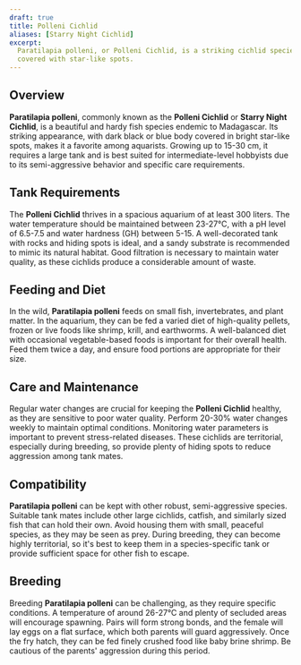 ```yaml
---
draft: true
title: Polleni Cichlid
aliases: [Starry Night Cichlid]
excerpt:
  Paratilapia polleni, or Polleni Cichlid, is a striking cichlid species from Madagascar, known for its dark body
  covered with star-like spots.
---
```


## Overview

**Paratilapia polleni**, commonly known as the **Polleni Cichlid** or **Starry Night Cichlid**, is a beautiful and hardy
fish species endemic to Madagascar. Its striking appearance, with dark black or blue body covered in bright star-like
spots, makes it a favorite among aquarists. Growing up to 15-30 cm, it requires a large tank and is best suited for
intermediate-level hobbyists due to its semi-aggressive behavior and specific care requirements.

## Tank Requirements

The **Polleni Cichlid** thrives in a spacious aquarium of at least 300 liters. The water temperature should be
maintained between 23-27°C, with a pH level of 6.5-7.5 and water hardness (GH) between 5-15. A well-decorated tank with
rocks and hiding spots is ideal, and a sandy substrate is recommended to mimic its natural habitat. Good filtration is
necessary to maintain water quality, as these cichlids produce a considerable amount of waste.

## Feeding and Diet

In the wild, **Paratilapia polleni** feeds on small fish, invertebrates, and plant matter. In the aquarium, they can be
fed a varied diet of high-quality pellets, frozen or live foods like shrimp, krill, and earthworms. A well-balanced diet
with occasional vegetable-based foods is important for their overall health. Feed them twice a day, and ensure food
portions are appropriate for their size.

## Care and Maintenance

Regular water changes are crucial for keeping the **Polleni Cichlid** healthy, as they are sensitive to poor water
quality. Perform 20-30% water changes weekly to maintain optimal conditions. Monitoring water parameters is important to
prevent stress-related diseases. These cichlids are territorial, especially during breeding, so provide plenty of hiding
spots to reduce aggression among tank mates.

## Compatibility

**Paratilapia polleni** can be kept with other robust, semi-aggressive species. Suitable tank mates include other large
cichlids, catfish, and similarly sized fish that can hold their own. Avoid housing them with small, peaceful species, as
they may be seen as prey. During breeding, they can become highly territorial, so it's best to keep them in a
species-specific tank or provide sufficient space for other fish to escape.

## Breeding

Breeding **Paratilapia polleni** can be challenging, as they require specific conditions. A temperature of around
26-27°C and plenty of secluded areas will encourage spawning. Pairs will form strong bonds, and the female will lay eggs
on a flat surface, which both parents will guard aggressively. Once the fry hatch, they can be fed finely crushed food
like baby brine shrimp. Be cautious of the parents' aggression during this period.
